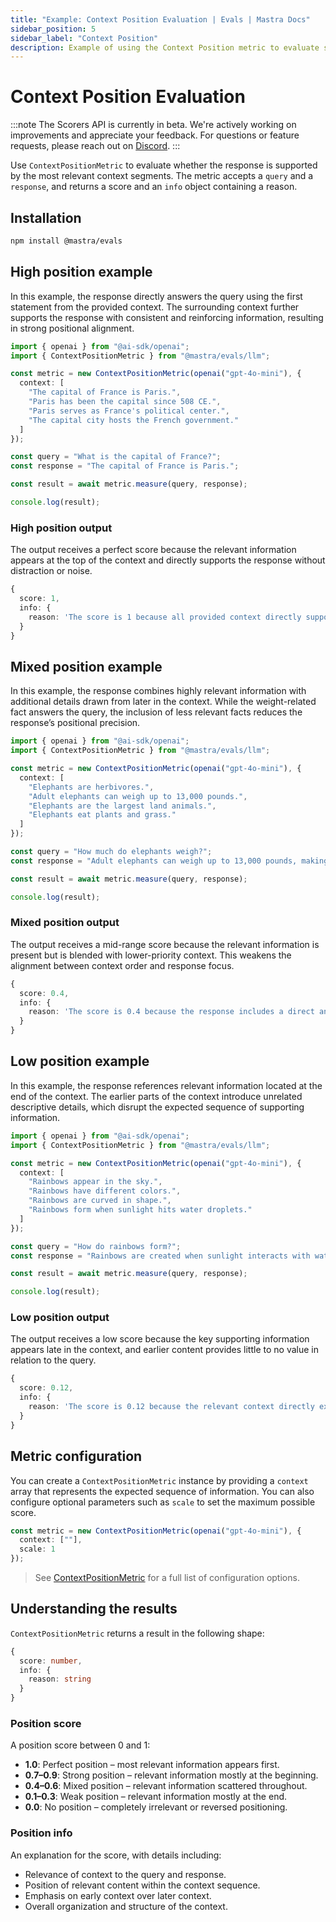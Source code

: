 ```yaml
---
title: "Example: Context Position Evaluation | Evals | Mastra Docs"
sidebar_position: 5
sidebar_label: "Context Position"
description: Example of using the Context Position metric to evaluate sequential ordering in responses.
---
```


# Context Position Evaluation

:::note
The Scorers API is currently in beta. We're actively working on improvements and appreciate your feedback. For questions or feature requests, please reach out on [Discord](https://discord.gg/mastra).
:::

Use `ContextPositionMetric` to evaluate whether the response is supported by the most relevant context segments. The metric accepts a `query` and a `response`, and returns a score and an `info` object containing a reason.

## Installation

```bash copy
npm install @mastra/evals
```

## High position example

In this example, the response directly answers the query using the first statement from the provided context. The surrounding context further supports the response with consistent and reinforcing information, resulting in strong positional alignment.

```typescript title="src/example-high-position.ts" showLineNumbers copy
import { openai } from "@ai-sdk/openai";
import { ContextPositionMetric } from "@mastra/evals/llm";

const metric = new ContextPositionMetric(openai("gpt-4o-mini"), {
  context: [
    "The capital of France is Paris.",
    "Paris has been the capital since 508 CE.",
    "Paris serves as France's political center.",
    "The capital city hosts the French government."
  ]
});

const query = "What is the capital of France?";
const response = "The capital of France is Paris.";

const result = await metric.measure(query, response);

console.log(result);
```

### High position output

The output receives a perfect score because the relevant information appears at the top of the context and directly supports the response without distraction or noise.

```typescript
{
  score: 1,
  info: {
    reason: 'The score is 1 because all provided context directly supports the output by confirming that Paris is the capital of France, with each statement reinforcing the answer through historical, political, and functional relevance.'
  }
}
```

## Mixed position example

In this example, the response combines highly relevant information with additional details drawn from later in the context. While the weight-related fact answers the query, the inclusion of less relevant facts reduces the response’s positional precision.

```typescript title="src/example-mixed-position.ts" showLineNumbers copy
import { openai } from "@ai-sdk/openai";
import { ContextPositionMetric } from "@mastra/evals/llm";

const metric = new ContextPositionMetric(openai("gpt-4o-mini"), {
  context: [
    "Elephants are herbivores.",
    "Adult elephants can weigh up to 13,000 pounds.",
    "Elephants are the largest land animals.",
    "Elephants eat plants and grass."
  ]
});

const query = "How much do elephants weigh?";
const response = "Adult elephants can weigh up to 13,000 pounds, making them the largest land animals.";

const result = await metric.measure(query, response);

console.log(result);

```

### Mixed position output

The output receives a mid-range score because the relevant information is present but is blended with lower-priority context. This weakens the alignment between context order and response focus.

```typescript
{
  score: 0.4,
  info: {
    reason: 'The score is 0.4 because the response includes a direct answer regarding the weight of adult elephants, which is highly relevant. However, it also contains irrelevant information about elephants being herbivores and their eating habits, which do not contribute to understanding their weight. The presence of both relevant and irrelevant context leads to a lower overall score.'
  }
}
```

## Low position example

In this example, the response references relevant information located at the end of the context. The earlier parts of the context introduce unrelated descriptive details, which disrupt the expected sequence of supporting information.

```typescript title="src/example-low-position.ts" showLineNumbers copy
import { openai } from "@ai-sdk/openai";
import { ContextPositionMetric } from "@mastra/evals/llm";

const metric = new ContextPositionMetric(openai("gpt-4o-mini"), {
  context: [
    "Rainbows appear in the sky.",
    "Rainbows have different colors.",
    "Rainbows are curved in shape.",
    "Rainbows form when sunlight hits water droplets."
  ]
});

const query = "How do rainbows form?";
const response = "Rainbows are created when sunlight interacts with water droplets in the air.";

const result = await metric.measure(query, response);

console.log(result);
```

### Low position output

The output receives a low score because the key supporting information appears late in the context, and earlier content provides little to no value in relation to the query.

```typescript
{
  score: 0.12,
  info: {
    reason: 'The score is 0.12 because the relevant context directly explains how rainbows form, while the other statements provide information that is either unrelated or only tangentially related to the formation process.'
  }
}
```

## Metric configuration

You can create a `ContextPositionMetric` instance by providing a `context` array that represents the expected sequence of information. You can also configure optional parameters such as `scale` to set the maximum possible score.

```typescript showLineNumbers copy
const metric = new ContextPositionMetric(openai("gpt-4o-mini"), {
  context: [""],
  scale: 1
});
```
> See [ContextPositionMetric](/reference/evals/context-position) for a full list of configuration options.

## Understanding the results

`ContextPositionMetric` returns a result in the following shape:

```typescript
{
  score: number,
  info: {
    reason: string
  }
}
```

### Position score

A position score between 0 and 1:

- **1.0**: Perfect position – most relevant information appears first.
- **0.7–0.9**: Strong position – relevant information mostly at the beginning.
- **0.4–0.6**: Mixed position – relevant information scattered throughout.
- **0.1–0.3**: Weak position – relevant information mostly at the end.
- **0.0**: No position – completely irrelevant or reversed positioning.

### Position info

An explanation for the score, with details including:

- Relevance of context to the query and response.
- Position of relevant content within the context sequence.
- Emphasis on early context over later context.
- Overall organization and structure of the context.

<GithubLink
  outdated={true}
  marginTop='mt-16'
  link="https://github.com/mastra-ai/mastra/blob/main/examples/basics/evals/context-position"
/>
